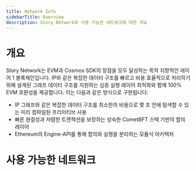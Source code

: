 ```yaml
---
title: Network Info
sidebarTitle: Overview
description: Story Network와 사용 가능한 네트워크에 대한 개요
---
```


# 개요

Story Network는 EVM과 Cosmos SDK의 장점을 모두 달성하는 목적 지향적인 레이어 1 블록체인입니다. IP와 같은 복잡한 데이터 구조를 빠르고 비용 효율적으로 처리하기 위해 설계된 그래프 데이터 구조를 지원하는 심층 실행 레이어 최적화와 함께 100% EVM 호환성을 제공합니다. 이는 다음과 같은 방식으로 구현됩니다:

* IP 그래프와 같은 복잡한 데이터 구조를 최소한의 비용으로 몇 초 안에 탐색할 수 있는 미리 컴파일된 프리미티브 사용
* 빠른 완결성과 저렴한 트랜잭션을 보장하는 성숙한 CometBFT 스택 기반의 합의 레이어
* Ethereum의 Engine-API를 통해 합의와 실행을 분리하는 모듈식 아키텍처

# 사용 가능한 네트워크

<CardGroup cols={3}>
  <Card title="Mainnet" href="/network/network-info/mainnet" icon="house" />

  <Card title="Aeneid Testnet" href="/network/network-info/aeneid" icon="wrench" />

  <Card title="Run a localnet" href="/network/network-info/localnet" icon="gear" />
</CardGroup>
